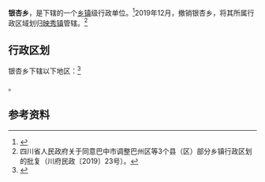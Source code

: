 {{中国乡级行政区|51/32/21/204/000}}

'''银杏乡'''，是{{PRC admin/fullname|51/32/21/204/000|3}}下辖的一个[[乡镇|乡镇]]级行政单位。<ref>{{PRC admin/ref sgc|{{PRC admin/parent|51/32/21/204/000}}}}</ref>2019年12月，撤销银杏乡，将其所属行政区域划归[[映秀镇|映秀镇]]管辖。<ref>四川省人民政府关于同意巴中市调整巴州区等3个县（区）部分乡镇行政区划的批复（川府民政〔2019〕23号）。</ref>

== 行政区划 ==
银杏乡下辖以下地区：<ref>{{PRC admin/ref sgc|51/32/21/204/000}}</ref>

{{PRC admin/children|51/32/21/204/000}}。

== 参考资料 ==
{{reflist}}

{{PRC admin/navcat|51/32/21/204/000}}